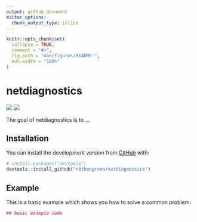 ```yaml
---
output: github_document
editor_options: 
  chunk_output_type: inline
---
```


<!-- README.md is generated from README.Rmd. Please edit that file -->

```r
knitr::opts_chunk$set(
  collapse = TRUE,
  comment = "#>",
  fig.path = "man/figures/README-",
  out.width = "100%"
)
```


# netdiagnostics

![](badges/lifecycle-experimental-orange.svg) ![](badges/license-MIT-blue.svg)

The goal of netdiagnostics is to ...

## Installation

You can install the development version from [GitHub](https://github.com/) with:

``` r
# install.packages("devtools")
devtools::install_github("n8thangreen/netdiagnostics")
```
## Example

This is a basic example which shows you how to solve a common problem:

```r
## basic example code
```

